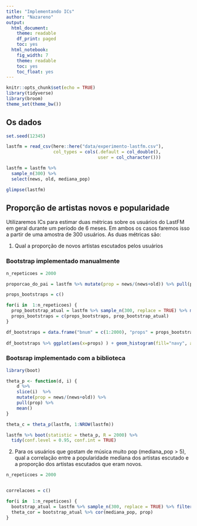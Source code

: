 ```yaml
---
title: "Implementando ICs"
author: "Nazareno"
output:
  html_document:
    theme: readable
    df_print: paged
    toc: yes
  html_notebook:
    fig_width: 7
    theme: readable
    toc: yes
    toc_float: yes
---
```


```r
knitr::opts_chunk$set(echo = TRUE)
library(tidyverse)
library(broom)
theme_set(theme_bw())
```

## Os dados

```r
set.seed(12345)

lastfm = read_csv(here::here("data/experimento-lastfm.csv"), 
                  col_types = cols(.default = col_double(), 
                                   user = col_character()))

lastfm = lastfm %>% 
  sample_n(300) %>% 
  select(news, old, mediana_pop)

glimpse(lastfm)
```

## Proporção de artistas novos e popularidade

Utilizaremos ICs para estimar duas métricas sobre os usuários do LastFM em geral durante um período de 6 meses. Em ambos os casos faremos isso a partir de uma amostra de 300 usuários. As duas métricas são: 

1. Qual a proporção de novos artistas escutados pelos usuários

### Bootstrap implementado manualmente

```r
n_repeticoes = 2000

proporcao_do_pai = lastfm %>% mutate(prop = news/(news+old)) %>% pull(prop) %>% mean()

props_bootstraps = c()

for(i in  1:n_repeticoes) {
  prop_bootstrap_atual = lastfm %>% sample_n(300, replace = TRUE) %>% mutate(prop = news/(news+old)) %>% pull(prop) %>% mean()
  props_bootstraps = c(props_bootstraps, prop_bootstrap_atual)
}

df_bootstraps = data.frame("bnum" = c(1:2000), "props" = props_bootstraps)
  
df_bootstraps %>% ggplot(aes(x=props) ) + geom_histogram(fill="navy", alpha=.4, col="black") + geom_vline(aes(xintercept=proporcao_do_pai), color="red", size=2, alpha=.4)

```
### Bootsrap implementado com a biblioteca

```r
library(boot)

theta_p <- function(d, i) {
    d %>%
    slice(i)  %>% 
    mutate(prop = news/(news+old)) %>% 
    pull(prop) %>% 
    mean()
}

theta_c = theta_p(lastfm, 1:NROW(lastfm))

lastfm %>% boot(statistic = theta_p, R = 2000) %>%
  tidy(conf.level = 0.95, conf.int = TRUE)


```



2. Para os usuários que gostam de música muito pop (mediana_pop > 5), qual a correlação entre a popularidade mediana dos artistas escutado e a proporção dos artistas escutados que eram novos. 



```r


n_repeticoes = 2000


correlacoes = c()

for(i in  1:n_repeticoes) {
  bootstrap_atual = lastfm %>% sample_n(300, replace = TRUE) %>% filter(mediana_pop >5) %>% mutate(prop = news/(news+old))
  theta_cor = bootstrap_atual %>% cor(mediana_pop, prop)
}



```

